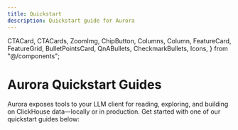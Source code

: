 ```yaml
---
title: Quickstart
description: Quickstart guide for Aurora
---
```


  CTACard,
  CTACards,
  ZoomImg,
  ChipButton,
  Columns,
  Column,
  FeatureCard,
  FeatureGrid,
  BulletPointsCard,
  QnABullets,
  CheckmarkBullets,
  Icons,
} from "@/components";

# Aurora Quickstart Guides

Aurora exposes tools to your LLM client for reading, exploring, and building on ClickHouse data—locally or in production. Get started with one of our quickstart guides below:

<FeatureGrid columns={3}>
  <FeatureCard
    href="/aurora/guides/clickhouse-chat"
    Icon={Icons.api}
    title="AI Chat with ClickHouse"
    description="
    "
    variant="aurora"
  />
  
  <FeatureCard
    href="/aurora/guides/clickhouse-proj#quickstart-analytics-engineering-project-from-clickhouse-playground-or-your-own-clickhouse-database"
    Icon={Icons.contact}
    title="AI analytics engineering from your ClickHouse"
    description="
    "
    variant="aurora"
  />
  
  <FeatureCard
    href="/aurora/guides/from-template#quickstart-new-complete-local-olap-project-from-template"
    Icon={Icons.db}
    title="AI powered OLAP templates"
    description="
    "
    variant="aurora"
  />

</FeatureGrid>